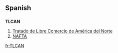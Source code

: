{{rfc|see talk|date=May 2006}}
==Spanish==

==={{initialism}}===
'''TLCAN'''

# [[Tratado de Libre Comercio de América del Norte]]
# [[NAFTA]]

[[fr:TLCAN]]